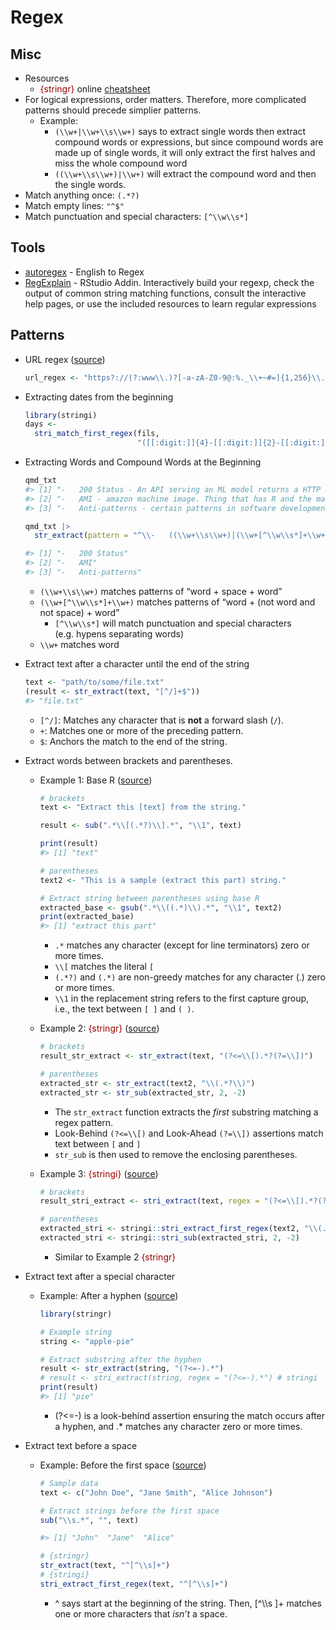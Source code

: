 # Regex {#sec-regex .unnumbered}

## Misc {#sec-regex-misc .unnumbered}

-   Resources
    -   [{stringr}]{style="color: #990000"} online [cheatsheet](https://rstudio.github.io/cheatsheets/html/strings.html)
-   For logical expressions, order matters. Therefore, more complicated patterns should precede simplier patterns.
    -   [Example]{.ribbon-highlight}:
        -   `(\\w+|\\w+\\s\\w+)` says to extract single words then extract compound words or expressions, but since compound words are made up of single words, it will only extract the first halves and miss the whole compound word
        -   `((\\w+\\s\\w+)|\\w+)` will extract the compound word and then the single words.
-   Match anything once: `(.*?)`
-   Match empty lines: `"^$"`
-   Match punctuation and special characters: `[^\\w\\s*]`

## Tools {#sec-regex-tools .unnumbered}

-   [autoregex](https://www.autoregex.xyz/) - English to Regex
-   [RegExplain](https://github.com/gadenbuie/regexplain) - RStudio Addin. Interactively build your regexp, check the output of common string matching functions, consult the interactive help pages, or use the included resources to learn regular expressions

## Patterns {#sec-regex-pats .unnumbered}

-   URL regex ([source](https://dailydrop.hrbrmstr.dev/2024/12/04/drop-565-2024-12-04-all-strings-attached/))

    ``` r
    url_regex <- "https?://(?:www\\.)?[-a-zA-Z0-9@:%._\\+~#=]{1,256}\\.[a-zA-Z0-9()]{1,6}\\b(?:[-a-zA-Z0-9()@:%_\\+.~#?&//=]*)"
    ```

-   Extracting dates from the beginning

    ``` r
    library(stringi)
    days <- 
      stri_match_first_regex(fils, 
                             "([[:digit:]]{4}-[[:digit:]]{2}-[[:digit:]]{2})")[,2]
    ```

-   Extracting Words and Compound Words at the Beginning

    ``` r
    qmd_txt
    #> [1] "-   200 Status - An API serving an ML model returns a HTTP 200 OK success status response code indicates that the request has succeeded." 
    #> [2] "-   AMI - amazon machine image. Thing that has R and the main packages you need to load onto the cloud server"
    #> [3] "-   Anti-patterns - certain patterns in software development that are considered bad programming practices."
    ```

    ``` r
    qmd_txt |> 
      str_extract(pattern = "^\\-   ((\\w+\\s\\w+)|(\\w+[^\\w\\s*]+\\w+)|\\w+)")

    #> [1] "-   200 Status"                 
    #> [2] "-   AMI"          
    #> [3] "-   Anti-patterns"
    ```

    -   `(\\w+\\s\\w+)` matches patterns of "word + space + word"
    -   `(\\w+[^\\w\\s*]+\\w+)` matches patterns of "word + (not word and not space) + word"
        -   `[^\\w\\s*]` will match punctuation and special characters (e.g. hypens separating words)
    -   `\\w+` matches word

-   Extract text after a character until the end of the string

    ``` r
    text <- "path/to/some/file.txt"
    (result <- str_extract(text, "[^/]+$"))
    #> "file.txt"
    ```

    -   `[^/]`: Matches any character that is **not** a forward slash (`/`).
    -   `+`: Matches one or more of the preceding pattern.
    -   `$`: Anchors the match to the end of the string.

-   Extract words between brackets and parentheses.

    -   [Example 1]{.ribbon-highlight}: Base R ([source](https://www.spsanderson.com/steveondata/posts/2024-06-25/))

        ``` .r
        # brackets
        text <- "Extract this [text] from the string."

        result <- sub(".*\\[(.*?)\\].*", "\\1", text)

        print(result)
        #> [1] "text"

        # parentheses
        text2 <- "This is a sample (extract this part) string."

        # Extract string between parentheses using base R
        extracted_base <- gsub(".*\\((.*)\\).*", "\\1", text2)
        print(extracted_base)
        #> [1] "extract this part"
        ```

        -   `.*` matches any character (except for line terminators) zero or more times.
        -   `\\[` matches the literal `[`
        -   `(.*?)` and `(.*)` are non-greedy matches for any character (.) zero or more times.
        -   `\\1` in the replacement string refers to the first capture group, i.e., the text between `[ ]` and `( )`.

    -   [Example 2]{.ribbon-highlight}: [{stringr}]{style="color: #990000"} ([source](https://www.spsanderson.com/steveondata/posts/2024-06-25/))

        ``` r
        # brackets
        result_str_extract <- str_extract(text, "(?<=\\[).*?(?=\\])")

        # parentheses
        extracted_str <- str_extract(text2, "\\(.*?\\)")
        extracted_str <- str_sub(extracted_str, 2, -2)
        ```

        -   The `str_extract` function extracts the *first* substring matching a regex pattern.
        -   Look-Behind `(?<=\\[)` and Look-Ahead `(?=\\])` assertions match text between `[` and `]`
        -   `str_sub` is then used to remove the enclosing parentheses.

    -   [Example 3]{.ribbon-highlight}: [{stringi}]{style="color: #990000"} ([source](https://www.spsanderson.com/steveondata/posts/2024-06-25/))

        ``` r
        # brackets
        result_stri_extract <- stri_extract(text, regex = "(?<=\\[).*?(?=\\])")

        # parentheses
        extracted_stri <- stringi::stri_extract_first_regex(text2, "\\(.*?\\)")
        extracted_stri <- stringi::stri_sub(extracted_stri, 2, -2)
        ```

        -   Similar to Example 2 [{stringr}]{style="color: #990000"}

-   Extract text after a special character

    -   [Example]{.ribbon-highlight}: After a hyphen ([source](https://www.r-bloggers.com/2024/07/how-to-extract-string-after-a-specific-character-in-r/))

        ``` r
        library(stringr)

        # Example string
        string <- "apple-pie"

        # Extract substring after the hyphen
        result <- str_extract(string, "(?<=-).*")
        # result <- stri_extract(string, regex = "(?<=-).*") # stringi
        print(result) 
        #> [1] "pie"
        ```

        -   [(?\<=-)]{.arg-text} is a look-behind assertion ensuring the match occurs after a hyphen, and [.\*]{.arg-text} matches any character zero or more times.

-   Extract text before a space

    -   [Example]{.ribbon-highlight}: Before the first space ([source](https://www.r-bloggers.com/2024/07/extracting-strings-before-a-space-in-r/))

        ``` r
        # Sample data
        text <- c("John Doe", "Jane Smith", "Alice Johnson")

        # Extract strings before the first space
        sub("\\s.*", "", text)

        #> [1] "John"  "Jane"  "Alice"

        # {stringr}
        str_extract(text, "^[^\\s]+")
        # {stringi}
        stri_extract_first_regex(text, "^[^\\s]+")
        ```

        -   [\^]{.arg-text} says start at the beginning of the string. Then, [\[\^\\\\s \]+]{.arg-text} matches one or more characters that *isn't* a space.
